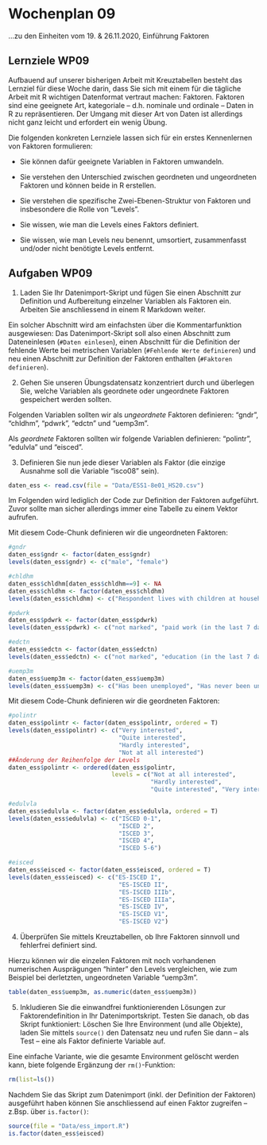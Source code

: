 # Wochenplan 09

...zu den Einheiten vom 19. & 26.11.2020, Einführung Faktoren

## Lernziele WP09

Aufbauend auf unserer bisherigen Arbeit mit Kreuztabellen besteht das Lernziel für diese Woche darin, dass Sie sich mit einem für die tägliche Arbeit mit R wichtigen Datenformat vertraut machen: Faktoren. Faktoren sind eine geeignete Art, kategoriale -- d.h. nominale und ordinale -- Daten in R zu repräsentieren. Der Umgang mit dieser Art von Daten ist allerdings nicht ganz leicht und erfordert ein wenig Übung. 

Die folgenden konkreten Lernziele lassen sich für ein erstes Kennenlernen von Faktoren formulieren:

- Sie können dafür geeignete Variablen in Faktoren umwandeln.

- Sie verstehen den Unterschied zwischen geordneten und ungeordneten Faktoren und können beide in R erstellen. 

- Sie verstehen die spezifische Zwei-Ebenen-Struktur von Faktoren und insbesondere die Rolle von "Levels".

- Sie wissen, wie man die Levels eines Faktors definiert.

- Sie wissen, wie man Levels neu benennt, umsortiert, zusammenfasst und/oder nicht benötigte Levels entfernt. 


## Aufgaben WP09

1. Laden Sie Ihr Datenimport-Skript und fügen Sie einen Abschnitt zur Definition und Aufbereitung einzelner Variablen als Faktoren ein. Arbeiten Sie anschliessend in einem R Markdown weiter.

Ein solcher Abschnitt wird am einfachsten über die Kommentarfunktion ausgewiesen: Das Datenimport-Skript soll also einen Abschnitt zum Dateneinlesen (`#Daten einlesen`), einen Abschnitt für die Definition der fehlende Werte bei metrischen Variablen (`#Fehlende Werte definieren`) und neu einen Abschnitt zur Definition der Faktoren enthalten (`#Faktoren definieren`).

2. Gehen Sie unseren Übungsdatensatz konzentriert durch und überlegen Sie, welche Variablen als geordnete oder ungeordnete Faktoren gespeichert werden sollten. 

Folgenden Variablen sollten wir als *ungeordnete* Faktoren definieren: "gndr", "chldhm", "pdwrk", "edctn" und "uemp3m".

Als *geordnete* Faktoren sollten wir folgende Variablen definieren: "polintr", "edulvla" und "eisced".

3. Definieren Sie nun jede dieser Variablen als Faktor (die einzige Ausnahme soll die Variable "isco08" sein).
```r
daten_ess <- read.csv(file = "Data/ESS1-8e01_HS20.csv")
```

Im Folgenden wird lediglich der Code zur Definition der Faktoren aufgeführt. Zuvor sollte man sicher allerdings immer eine Tabelle zu einem Vektor aufrufen.

Mit diesem Code-Chunk definieren wir die ungeordneten Faktoren:
```r
#gndr
daten_ess$gndr <- factor(daten_ess$gndr)
levels(daten_ess$gndr) <- c("male", "female")

#chldhm
daten_ess$chldhm[daten_ess$chldhm==9] <- NA
daten_ess$chldhm <- factor(daten_ess$chldhm)
levels(daten_ess$chldhm) <- c("Respondent lives with children at household grid", "Does not")

#pdwrk
daten_ess$pdwrk <- factor(daten_ess$pdwrk)
levels(daten_ess$pdwrk) <- c("not marked", "paid work (in the last 7 days)")

#edctn
daten_ess$edctn <- factor(daten_ess$edctn)
levels(daten_ess$edctn) <- c("not marked", "education (in the last 7 days)")

#uemp3m
daten_ess$uemp3m <- factor(daten_ess$uemp3m)
levels(daten_ess$uemp3m) <- c("Has been unemployed", "Has never been unemployed", "Refusal", "Don't know", "No answer")
```

Mit diesem Code-Chunk definieren wir die geordneten Faktoren:
```r
#polintr
daten_ess$polintr <- factor(daten_ess$polintr, ordered = T)
levels(daten_ess$polintr) <- c("Very interested", 
                               "Quite interested", 
                               "Hardly interested", 
                               "Not at all interested")
##Änderung der Reihenfolge der Levels
daten_ess$polintr <- ordered(daten_ess$polintr, 
                             levels = c("Not at all interested", 
                                        "Hardly interested", 
                                        "Quite interested", "Very interested"))

#edulvla
daten_ess$edulvla <- factor(daten_ess$edulvla, ordered = T)
levels(daten_ess$edulvla) <- c("ISCED 0-1", 
                               "ISCED 2", 
                               "ISCED 3", 
                               "ISCED 4",
                               "ISCED 5-6")

#eisced
daten_ess$eisced <- factor(daten_ess$eisced, ordered = T)
levels(daten_ess$eisced) <- c("ES-ISCED I", 
                               "ES-ISCED II", 
                               "ES-ISCED IIIb", 
                               "ES-ISCED IIIa",
                               "ES-ISCED IV",
                               "ES-ISCED V1",
                               "ES-ISCED V2")
```


4. Überprüfen Sie mittels Kreuztabellen, ob Ihre Faktoren sinnvoll und fehlerfrei definiert sind.

Hierzu können wir die einzelen Faktoren mit noch vorhandenen numerischen Ausprägungen "hinter" den Levels vergleichen, wie zum Beispiel bei derletzten, ungeordneten Variable "uemp3m".
```r

table(daten_ess$uemp3m, as.numeric(daten_ess$uemp3m))
```


5. Inkludieren Sie die einwandfrei funktionierenden Lösungen zur Faktorendefinition in Ihr Datenimportskript. Testen Sie danach, ob das Skript funktioniert: Löschen Sie Ihre Environment (und alle Objekte), laden Sie mittels `source()` den Datensatz neu und rufen Sie dann -- als Test -- eine als Faktor definierte Variable auf.

Eine einfache Variante, wie die gesamte Environment gelöscht werden kann, biete folgende Ergänzung der `rm()`-Funktion:
```r
rm(list=ls())
```

Nachdem Sie das Skript zum Datenimport (inkl. der Definition der Faktoren) ausgeführt haben können Sie anschliessend auf einen Faktor zugreifen -- z.Bsp. über `is.factor()`:
```r
source(file = "Data/ess_import.R")
is.factor(daten_ess$eisced)
```

